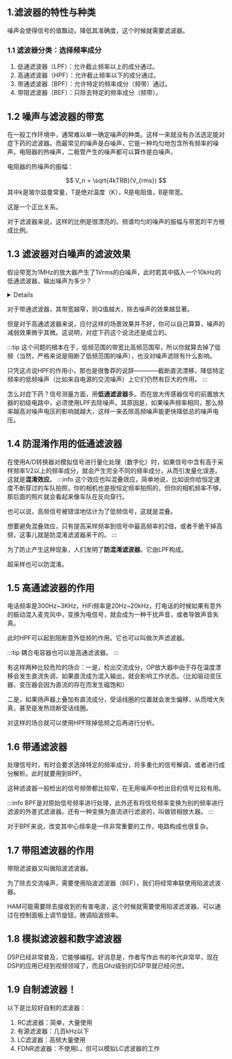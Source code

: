 
<WordCount>

## 1.滤波器的特性与种类

噪声会使得信号的值飘动，降低其准确度，这个时候就需要滤波器。 

### 1.1 滤波器分类：选择频率成分

1. 低通滤波器（LPF）：允许截止频率以上的成分通过。
2. 高通滤波器（HPF）：允许截止频率以下的成分通过。
3. 带通滤波器（BPF）：允许特定的频率成分（频带）通过。
4. 带阻滤波器（BEF）：只除去特定的频率成分（频带）。

## 1.2 噪声与滤波器的带宽

在一般工作环境中，通常难以单一确定噪声的种类。这样一来就没有办法选定能对症下药的滤波器。而最常见的噪声是白噪声，它是一种均匀地包含所有频率的噪声。电阻器的热噪声，二极管产生的噪声都可以算作是白噪声。

电阻器的热噪声的振幅：

$$
V_n = \sqrt{4kTRB}(V_{rms})
$$
其中k是玻尔兹曼常量，T是绝对温度（K），R是电阻值，B是带宽。

这是一个正比关系。

对于滤波器来说，这样的比例是很漂亮的。频谱均匀的噪声的振幅与带宽的平方根成比例。

## 1.3 滤波器对白噪声的滤波效果

假设带宽为1MHz的放大器产生了1Vrms的白噪声，此时若其中插入一个10kHz的低通滤波器，输出噪声为多少？

<details>
答案：

$$
1\times \sqrt{10kHz/1MHz} = 0.1 (V_{rms})
$$

</details>

对于带通滤波器，其带宽越窄，则Q值越大，除去噪声的效果越显著。

但是对于高通滤波器来说，应付这样的场景效果并不好，你可以自己算算，噪声的减弱效果微乎其微。这说明，对症下药这个说法还是成立的。

:::tip
这个问题的根本在于，低频范围的带宽比高频范围窄，所以你就算去掉了低频（当然，严格来说是阻断了低频范围的噪声），也没对噪声滤除有什么影响。

只凭这点说HPF的作用小，那也是很鲁莽的说辞————截断直流漂移，降低特定频率的低频噪声（比如来自电源的交流噪声）上它们仍然有巨大的作用。
:::

怎么对症下药？信号测量方面，用**低通滤波器**多。而在放大传感器信号的前置放大器的初级电路中，必须使用LPF去除噪声。其原因是，如果噪声频率相同，那么频率越高对噪声电压的影响就越大，这样一来去除高频噪声能更快降低总的噪声电压。

## 1.4 防混淆作用的低通滤波器


在使用A/D转换器对模拟信号进行量化处理（数字化）时，如果信号中含有高于采样频率1/2以上的频率成分，就会产生完全不同的频率成分，从而引发量化误差。这就是**混淆效应**。
:::info
这个效应也叫混叠效应，简单地说，比如说你给恒定速度不断穿过的车队拍照，你的相机也是按恒定频率拍照的，但你的相机频率不够，那后面的照片就会看起来像车队在反向穿行。

也可以说，高频信号被错误地估计为了低频信号，这就是混叠。

想要避免混叠效应，只有提高采样频率到信号中最高频率的2倍，或者干脆干掉高频，这事儿就是防混淆滤波器来干的。
:::

为了防止产生这种现象，人们发明了**防混淆滤波器**。它由LPF构成。

超采样也可以防混淆。

## 1.5 高通滤波器的作用

电话频率是300Hz~3KHz，HiFi频率是20Hz~20kHz，打电话的时候如果有意外的振动混入麦克风中，变换为电信号，就会成为一种干扰声音，或者导致声音失真。

此时HPF可以起到阻断意外低频的作用。它也可以叫做次声滤波器。

:::tip
耦合电容器也可以是高通滤波器。
:::

有这样两种比较危险的场合：一是，检出交流成分，OP放大器中由于存在温度漂移会发生直流失调，如果直流成为混入输出，就会影响工作状态。（比如驱动变压器，变压器会因为直流的存在而发生磁饱和）
	
二是，如果扬声器上叠加有直流成分，受话线圈的位置就会发生偏移，从而增大失真，甚至是发热烧断受话线圈。

对这样的场合就可以使用HPF除掉低频之后再进行分析。

## 1.6 带通滤波器

处理信号时，有时会要求选择特定的频率成分，将多重化的信号解调，或者进行成分解析。此时就要用到BPF。

这种滤波器一般检出的信号频带都比较窄，在无用噪声中检出目的信号比较有用。

:::info
BPF是对原始信号频率进行处理，此外还有将信号频率变换为别的频率进行滤波的外差式滤波器。还有一种变换为直流进行滤波的，叫做锁相放大器。
:::

对于BPF来说，改变其中心频率是一件非常重要的工作，电路构成也很复杂。

## 1.7 带阻滤波器的作用

带阻滤波器又叫做陷波滤波器。

为了除去交流噪声，需要使用陷波滤波器（BEF），我们将经常串联使用陷波滤波器。

HAM可能需要除去接收到的有害电波，这个时候就需要使用陷波滤波器。可以通过在控制面板上调节旋钮，微调陷波频率。

## 1.8 模拟滤波器和数字滤波器

DSP已经非常普及，它能够编程。好消息是，作者写作此书的年代非常早，现在DSP的应用已经到视频领域了，而且Ghz级别的DSP早就已经问世。

## 1.9 自制滤波器！

以下是比较好自制的滤波器：

1. RC滤波器：简单，大量使用
2. 有源滤波器：几百kHz以下
3. LC滤波器：高频大量使用
4. FDNR滤波器：不使用L，但可以模拟LC滤波器的工作







</WordCount>
